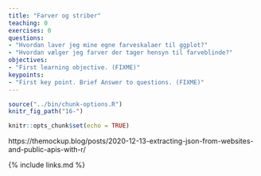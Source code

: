 ```yaml
---
title: "Farver og striber"
teaching: 0
exercises: 0
questions:
- "Hvordan laver jeg mine egne farveskalaer til ggplot?"
- "Hvordan vælger jeg farver der tager hensyn til farveblinde?"
objectives:
- "First learning objective. (FIXME)"
keypoints:
- "First key point. Brief Answer to questions. (FIXME)"
---
```


```r
source("../bin/chunk-options.R")
knitr_fig_path("16-")
```

```r
knitr::opts_chunk$set(echo = TRUE)
```

https://themockup.blog/posts/2020-12-13-extracting-json-from-websites-and-public-apis-with-r/


{% include links.md %}

